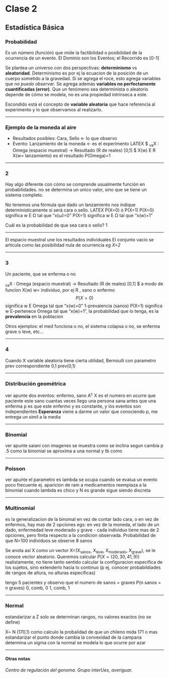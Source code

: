 
# Clase 2

## Estadística Básica

### Probabilidad

Es un número (función) que mide la factibilidad o posibilidad de la ocurrencia de un evento. El Dominio son los Eventos; el Recorrido es [0-1]


Se plantea un universo con dos perspectivas: **determinismo** vs **aleatoridad**.
Determinismo es por ej la ecuacion de la posición de un cuerpo sometido a la gravedad. Si se agrega el roce, esto agrega variables que *no puedo observar*. Se agrega además **variables no perfectamente cuantificadas (error)**. 
Que un fenómeno sea determinista o aleatorio depende de cómo se modela, no es una propiedad intrínseca a este.

Escondido está el concepto de **variable aleatoria** que hace referencia al experimento y lo que observamos al realizarlo.

---


### Ejemplo de la moneda al aire
* Resultados posibles: Cara, Sello <- lo que observo
* Evento: Lanzamiento de la moneda <- es el experimento
LATEX $ ~va~X : Omega (espacio muestral) -> Resultado (R de reales) [0,1] $
X(w) E R
X(w= lanzamiento) es el resultado
P(Omega)=1

***
### 2
Hay algo diferente con cómo se comprende usualmente función en probabilidades. no se determina un unico valor, sino que se tiene un sistema completo.

No tenemos una fórmula que dado un lanzamiento nos indique deterministicamente si será cara o sello.
LATEX P(X=0) ó P(X=1)
P(X=0) significa w E &Omega; tal que "x(&omega;)=0"
P(X=1) significa w E &Omega; tal que "x(w)=1"

Cuál es la probabilidad de que sea cara o sello? 1


***
El espacio muestral une los resultados individuales
El conjunto vacio se articula como las posibilidad nula de ocurrencia 
*eg  X=2*

***
### 3
Un paciente, que se enferma o no

~va~X : Omega (espacio muestral) -> Resultado (R de reales) [0,1] $
a modo de funcion X(w) w= individuo, por ej
      R , sano o enfermo
$$P(X=0)$$ significa w E Omega tal que "x(w)=0" 1-prevalencia (sanos)
P(X=1) significa w E-pertenece Omega tal que "x(w)=1", la probabilidad que lo tenga, es la **prevalencia** en la poblacion

Otros ejemplos: el med funciona o no, el sistema colapsa o no, se enferma grave o leve, etc... 


***      
### 4

Cuando X variable aleatoria tiene cierta utilidad, 
Bernoulli con parametro prev correspondiente 0,1
prev(0,1)

***
### Distribución geométrica
ver apunte
dos eventos:  enfermo, sano A^c^
X es el numero en ocurre que paciente este sano
cuantas veces llego una persona sana antes que una enferma
p es que este enfermo y es constante, y los eventos son independientes
**Esperanza** viene a darme un valor que conociendo p, me entrega un simil a la media

***
### Binomial

ver apunte
saiani
con imagenes se muestra como se inclina segun cambia p .5
como la binomial se aproxima a una normal y tb como

***
### Poisson
ver apunte
el parametro es lambda
se ocupa cuando se evalua un evento poco frecuente
ej. aparicion de ram a medicamentos
reemplaza a la binomial cuando lambda es chico y N es grande
sigue siendo discreta

***
### Multinomial
es la generalizacion de la binomal
en vez de contar lado cara, o en vez de enfermos, hay mas de 2 opciones
egs:  en vez de la moneda, el lado de un dado, enfermedad leve moderado y grave
- cada individuo tiene mas de 2 opciones, pero finita respecto a la condicion observada.
Probabilidad de que  N=100 individuos se observe 8 sanos

Se anota así
X como un vector X=(X~sanos~, X~leve~, X~moderado~, X~grave~),
se le conoce vector aleatorio.
Queremos calcular $P(X=(20,30,41,9))$
realistamente, no tiene tanto sentido calcular la configuracion especifica de los sujetos, sino extenderlo hacia lo continuo (p ej, conocer probabildiades de rangos de altura, no alturas especificas)

tengo 5 pacientes y observo que el numero de sanos = graves
P(n sanos = n graves)
0, comb, 0
1, comb, 1

***
### Normal
estandarizar a Z
solo se determinan rangos, no valores exactos (no se define)

X~ N (170,1)
como calculo la probalidad de que un chileno mida 171 o mas
estandarizar
el punto donde cambia la convexidad de la campana determina un sigma
con la normal se modela lo que ocurre por azar


***
#### Otras notas
*Centro de regulación del genoma. Grupo interUes, averiguar.*
